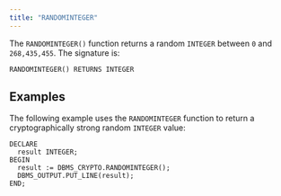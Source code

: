 ```yaml
---
title: "RANDOMINTEGER"
---
```


The `RANDOMINTEGER()` function returns a random `INTEGER` between `0` and `268,435,455`. The signature is:

```text
RANDOMINTEGER() RETURNS INTEGER
```

## Examples

The following example uses the `RANDOMINTEGER` function to return a cryptographically strong random `INTEGER` value:

```text
DECLARE
  result INTEGER;
BEGIN
  result := DBMS_CRYPTO.RANDOMINTEGER();
  DBMS_OUTPUT.PUT_LINE(result);
END;
```
